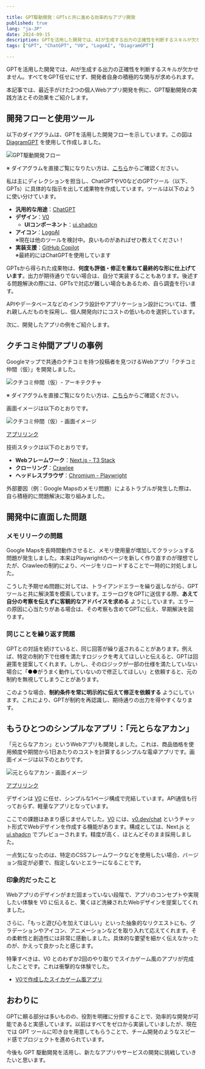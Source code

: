 ```yaml
---

title: GPT駆動開発：GPTsと共に進める効率的なアプリ開発  
published: true  
lang: "ja-JP"  
date: 2024-09-15  
description: GPTを活用した開発では、AIが生成する出力の正確性を判断するスキルが欠かせません。すべてをGPT任せにせず、開発者自身の積極的な関与が求められます。  
tags: ["GPT", "ChatGPT", "V0", "LogoAI", "DiagramGPT"]  

---
```



GPTを活用した開発では、AIが生成する出力の正確性を判断するスキルが欠かせません。すべてをGPT任せにせず、開発者自身の積極的な関与が求められます。

本記事では、最近手がけた2つの個人Webアプリ開発を例に、GPT駆動開発の実践方法とその効果をご紹介します。

## 開発フローと使用ツール

以下のダイアグラムは、GPTを活用した開発フローを示しています。この図は [DiagramGPT](https://app.eraser.io) を使用して作成しました。

<Image
  src="https://res.cloudinary.com/silverbirder/image/upload/v1726449647/silver-birder.github.io/blog/GPT駆動開発フロー.png"
  width={1169}
  height={693}
  layout="constrained"
  alt="GPT駆動開発フロー"
/>

※ ダイアグラムを直接ご覧になりたい方は、[こちら](https://app.eraser.io/workspace/gAcNphpXbCuDjYQq4tU1?elements=A2JnuhPG7Cx3eZVzwzjS3Q)からご確認ください。

私は主にディレクションを担当し、ChatGPTやV0などのGPTツール（以下、GPTs）に具体的な指示を出して成果物を作成しています。ツールは以下のように使い分けています。

- **汎用的な用途**：[ChatGPT](https://chat.openai.com/)
- **デザイン**：[V0](https://v0.dev)
  - **UIコンポーネント**：[ui.shadcn](https://ui.shadcn.com/)
- **アイコン**：[LogoAI](https://logoai.com)  
  ※現在は他のツールを検討中。良いものがあればぜひ教えてください！
- **実装支援**：[GitHub Copilot](https://github.com/features/copilot)  
  ※最終的にはChatGPTを使用しています

GPTsから得られた成果物は、**何度も評価・修正を重ねて最終的な形に仕上げています**。出力が期待通りでない場合は、自分で実装することもあります。後述する問題解決の際には、GPTsで対応が難しい場合もあるため、自ら調査を行います。

APIやデータベースなどのインフラ設計やアプリケーション設計については、慣れ親しんだものを採用し、個人開発向けにコストの低いものを選択しています。

次に、開発したアプリの例をご紹介します。

## クチコミ仲間アプリの事例

Googleマップで共通のクチコミを持つ投稿者を見つけるWebアプリ「クチコミ仲間（仮）」を開発しました。

<Image
  src="https://res.cloudinary.com/silverbirder/image/upload/v1726449647/silver-birder.github.io/blog/クチコミ仲間_仮_-_アーキテクチャ.png"
  width={2219}
  height={588}
  layout="constrained"
  alt="クチコミ仲間（仮）- アーキテクチャ"
/>

※ ダイアグラムを直接ご覧になりたい方は、[こちら](https://app.eraser.io/workspace/3vjLLD4J9wE9bl96067E?elements=dy5KZbkEICES9M3yCHcYFQ)からご確認ください。

画面イメージは以下のとおりです。

<Image
  src="https://res.cloudinary.com/silverbirder/image/upload/v1726449647/silver-birder.github.io/blog/レビュー仲間_仮.png"
  width={1029}
  height={1106}
  layout="constrained"
  alt="クチコミ仲間（仮）- 画面イメージ"
/>

[アプリリンク](https://review-connect.vercel.app)

技術スタックは以下のとおりです。

- **Webフレームワーク**：[Next.js - T3 Stack](https://create.t3.gg)
- **クローリング**：[Crawlee](https://crawlee.dev)
- **ヘッドレスブラウザ**：[Chromium - Playwright](https://playwright.dev/)

外部要因（例：Google Mapsのメモリ問題）によるトラブルが発生した際は、自ら積極的に問題解決に取り組みました。

## 開発中に直面した問題

### メモリリークの問題

Google Mapsを長時間動作させると、メモリ使用量が増加してクラッシュする問題が発生しました。本来はPlaywrightのページを新しく作り直すのが理想でしたが、Crawleeの制約により、ページをリロードすることで一時的に対処しました。

こうした予期せぬ問題に対しては、トライアンドエラーを繰り返しながら、GPTツールと共に解決策を模索しています。エラーログをGPTに送信する際、**あえて自分の考察を伝えずに客観的なアドバイスを求める** ようにしています。エラーの原因に心当たりがある場合は、その考察も含めてGPTに伝え、早期解決を図ります。

### 同じことを繰り返す問題

GPTとの対話を続けていると、同じ回答が繰り返されることがあります。例えば、特定の制約下で仕様を満たすロジックを考えてほしいと伝えると、GPTは回避策を提案してくれます。しかし、そのロジックが一部の仕様を満たしていない場合に「●●がうまく動作していないので修正してほしい」と依頼すると、元の制約を無視してしまうことがあります。

このような場合、**制約条件を常に明示的に伝えて修正を依頼する** ようにしています。これにより、GPTが制約を再認識し、期待通りの出力を得やすくなります。

## もうひとつのシンプルなアプリ：「元とらなアカン」

「元とらなアカン」というWebアプリも開発しました。これは、商品価格を使用頻度や期間から1日あたりのコストを計算するシンプルな電卓アプリです。画面イメージは以下のとおりです。

<Image
  src="https://res.cloudinary.com/silverbirder/image/upload/v1726449647/silver-birder.github.io/blog/元とらなアカン.png"
  width={493}
  height={1008}
  layout="constrained"
  alt="元とらなアカン - 画面イメージ"
/>

[アプリリンク](https://moto-torana-akan.vercel.app)

デザインは [V0](https://v0.dev) に任せ、シンプルな1ページ構成で完結しています。API通信も行っておらず、軽量なアプリとなっています。

ここでの課題はあまり感じませんでした。[V0](https://v0.dev) には、[v0.dev/chat](https://v0.dev/chat) というチャット形式でWebデザインを作成する機能があります。構成としては、Next.js と [ui.shadcn](https://ui.shadcn.com/) でプレビューされます。精度が高く、ほとんどそのまま採用しました。

一点気になったのは、特定のCSSフレームワークなどを使用したい場合、バージョン指定が必要で、指定しないとエラーになることです。

### 印象的だったこと

Webアプリのデザインがまだ固まっていない段階で、アプリのコンセプトや実現したい体験を V0 に伝えると、驚くほど洗練されたWebデザインを提案してくれました。

さらに、「もっと遊び心を加えてほしい」といった抽象的なリクエストにも、グラデーションやアイコン、アニメーションなどを取り入れて応えてくれます。その柔軟性と創造性には非常に感動しました。具体的な要望を細かく伝えなかったのが、かえって良かったと感じます。

特筆すべきは、V0 とのわずか2回のやり取りでスイカゲーム風のアプリが完成したことです。これは衝撃的な体験でした。

- [V0で作成したスイカゲーム風アプリ](https://v0.dev/chat/a8RfpL90mO4)

## おわりに

GPTに頼る部分は多いものの、役割を明確に分担することで、効率的な開発が可能であると実感しています。以前はすべてをゼロから実装していましたが、現在では GPT ツールに叩き台を用意してもらうことで、チーム開発のようなスピード感でプロジェクトを進められています。

今後も GPT 駆動開発を活用し、新たなアプリやサービスの開発に挑戦していきたいと思います。